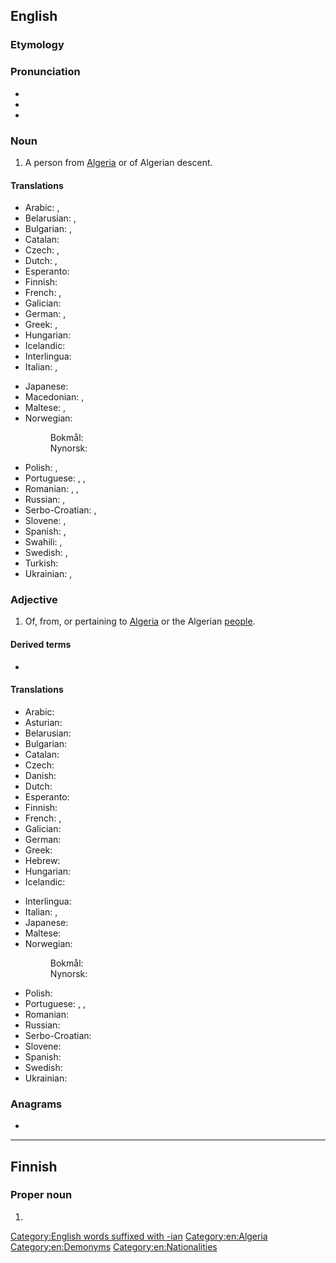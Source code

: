 {{also|algerian}}
==English==

===Etymology===
{{suffix|en|Algeria|n}}

===Pronunciation===
* {{IPA|en|/ælˈdʒɪɹi.ən/}}
* {{audio|en|LL-Q1860 (eng)-Vealhurl-Algerian.wav|Audio (Southern England)}}
* {{rhymes|en|ɪɹiən|s=4}}

===Noun===
{{en-noun}}

# A person from [[Algeria]] or of Algerian descent.

====Translations====
{{trans-top|person from Algeria}}
* Arabic: {{t+|ar|جَزَائِرِيّ|m}}, {{t|ar|جَزَائِرِيَّة}}
* Belarusian: {{t|be|алжы́рац|m|sc=Cyrl}}, {{t|be|алжы́рка|f|sc=Cyrl}}
* Bulgarian: {{t|bg|алжирец|m}}, {{t|bg|алжирка|f}}
* Catalan: {{t+|ca|algerià|m}}
* Czech: {{t+|cs|Alžířan|m}}, {{t+|cs|Alžířanka|f}}
* Dutch: {{t+|nl|Algerijn|m}}, {{t+|nl|Algerijnse|f}}
* Esperanto: {{t|eo|alĝeriano}}
* Finnish: {{t+|fi|algerialainen}}
* French: {{t+|fr|Algérien|m}}, {{t+|fr|Algérienne|f}}
* Galician: {{t+|gl|alxeriano|m}}
* German: {{t+|de|Algerier|m}}, {{t+|de|Algerierin|f}}
* Greek: {{t+|el|Αλγερινός|m}}, {{t+|el|Αλγερινή|f}}
* Hungarian: {{t+|hu|algériai}}
* Icelandic: {{t|is|Alsíringur|m}}
* Interlingua: {{t|ia|algeriano}}
* Italian: {{t+|it|algerino|m}}, {{t+|it|algerina|f}}
{{trans-mid}}
* Japanese: {{t|ja|アルジェリア人|tr=arujeriajin}}
* Macedonian: {{t|mk|Алжирец|m}}, {{t|mk|Алжирка|f}}
* Maltese: {{t|mt|Alġerjan|m}}, {{t|mt|Alġerjana|f}}
* Norwegian:
*: Bokmål: {{t+|nb|algerier|m}}
*: Nynorsk: {{t+|nn|algeriar|m}}
* Polish: {{t+|pl|Algierczyk|m-pr}}, {{t+|pl|Algierka|f}}
* Portuguese: {{t+|pt|argeliano|m}}, {{t+|pt|argelino|m}}, {{t|pt|algeriano|m}}
* Romanian: {{t+|ro|algerian|m}}, {{t|ro|algeriancă|f}}, {{t+|ro|algeriană|f}}
* Russian: {{t+|ru|алжи́рец|m}}, {{t+|ru|алжи́рка|f}}
* Serbo-Croatian: {{t+|sh|Alžírac|m}}, {{t|sh|Àlžīrka|f}}
* Slovene: {{t|sl|Alžirec|m}}, {{t|sl|Alžirka|f}}
* Spanish: {{t+|es|argelino|m}}, {{t+|es|argelina|f}}
* Swahili: {{t|sw|Kialjeria}}, {{t|sw|Kialjeri}}
* Swedish: {{t+|sv|algerier|m}}, {{t+|sv|algeriska|f}}
* Turkish: {{t+|tr|Cezayirli}}
* Ukrainian: {{t+|uk|алжи́рець|m|sc=Cyrl}}, {{t|uk|алжи́рка|f|sc=Cyrl}}
{{trans-bottom}}

===Adjective===
{{en-adj}}

# Of, from, or pertaining to [[Algeria]] or the Algerian [[people]].

====Derived terms====
* {{l|en|Algerianness}}

====Translations====
{{trans-top|of Algeria or its people}}
* Arabic: {{t+|ar|جَزَائِرِيّ}}
* Asturian: {{t+|ast|arxelín}}
* Belarusian: {{t|be|алжы́рскі|m|sc=Cyrl}}
* Bulgarian: {{t|bg|алжирски}}
* Catalan: {{t+|ca|algerià}}
* Czech: {{t+|cs|alžírský|m}}
* Danish: {{t|da|algerisk}}
* Dutch: {{t+|nl|Algerijns}}
* Esperanto: {{t|eo|alĝeria}}
* Finnish: {{t+|fi|algerialainen}}
* French: {{t+|fr|algérien|m}}, {{t+|fr|algérienne|f}}
* Galician: {{t+|gl|alxeriano}}
* German: {{t+|de|algerisch}}
* Greek: {{t+|el|αλγερινός}}
* Hebrew: {{t|he|אלג׳ירי|tr=aljiri|alt=אַלְגִ'ירִי}}
* Hungarian: {{t+|hu|algériai}}
* Icelandic: {{t|is|alsírskur|m}}
{{trans-mid}}
* Interlingua: {{t|ia|algerian}}
* Italian: {{t+|it|algerino|m}}, {{t+|it|algerina|f}}
* Japanese: {{t+|ja|アルジェリア|alt=アルジェリアの|tr=Arujeria no}}
* Maltese: {{t|mt|Alġerjani|p}}
* Norwegian:
*: Bokmål: {{t+|nb|algerisk}}
*: Nynorsk: {{t+|nn|algerisk}}
* Polish: {{t+|pl|algierski}}
* Portuguese: {{t+|pt|argeliano}}, {{t+|pt|argelino}}, {{t|pt|algeriano}}
* Romanian: {{t+|ro|algerian}}
* Russian: {{t+|ru|алжи́рский}}
* Serbo-Croatian: {{t+|sh|àlžīrskī}}
* Slovene: {{t+|sl|alžirski}}
* Spanish: {{t+|es|argelino}}
* Swedish: {{t+|sv|algerisk}}
* Ukrainian: {{t+|uk|алжи́рський|m|sc=Cyrl}}
{{trans-bottom}}

===Anagrams===
* {{anagrams|en|a=aaegilnr|Elgarian|geranial|regalian}}

[[Category:English words suffixed with -ian]]
[[Category:en:Algeria]]
[[Category:en:Demonyms]]
[[Category:en:Nationalities]]

----

==Finnish==

===Proper noun===
{{head|fi|proper noun form}}

# {{infl of|fi|Algeria||gen|s}}